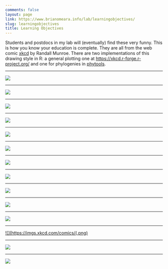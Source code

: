 ```yaml
---
comments: false
layout: page
link: https://www.brianomeara.info/lab/learningobjectives/
slug: learningobjectives
title: Learning Objectives
---
```


Students and postdocs in my lab will (eventually) find these very funny. This is how you know your education is complete. They are all from the web comic [xkcd](https://xkcd.com) by Randall Munroe. There are two implementations of this drawing style in R: a general plotting one at [https://xkcd.r-forge.r-project.org/](https://xkcd.r-forge.r-project.org/) and one for phylogenies in [phytools](https://blog.phytools.org/2012/10/new-test-version-of-phytools-v02-02.html).


* * *


[![](https://imgs.xkcd.com/comics/np_complete.png)](https://xkcd.com/287/)


* * *


[![](https://imgs.xkcd.com/comics/sandwich.png)](https://xkcd.com/149/)


* * *


[![](https://imgs.xkcd.com/comics/correlation.png)](https://xkcd.com/552/)


* * *


[![](https://imgs.xkcd.com/comics/frequentists_vs_bayesians.png)](https://xkcd.com/1132/)


* * *


[![](https://imgs.xkcd.com/comics/seashell.png)](https://xkcd.com/1236/)


* * *


[![](https://imgs.xkcd.com/comics/regular_expressions.png)](https://www.xkcd.org/208/)


* * *


[![](https://imgs.xkcd.com/comics/purity.png)](https://www.xkcd.org/435/)


* * *


[![](https://imgs.xkcd.com/comics/significant.png)](https://www.xkcd.org/882/)


* * *


[![](https://imgs.xkcd.com/comics/p_values.png)](https://www.xkcd.org/1478/)


* * *


[![](https://imgs.xkcd.com/comics/outreach.png)](https://www.xkcd.org/585/)


* * *


[![](https://imgs.xkcd.com/comics/exploits_of_a_mom.png)](https://www.xkcd.org/327/)


* * *


[![](https://imgs.xkcd.com/comics/(.png)](https://www.xkcd.org/859/)


* * *


[![](https://imgs.xkcd.com/comics/standards.png)](https://www.xkcd.org/927/)


* * *


[![](https://imgs.xkcd.com/comics/birds_and_dinosaurs.png)](https://www.xkcd.org/1211/)
